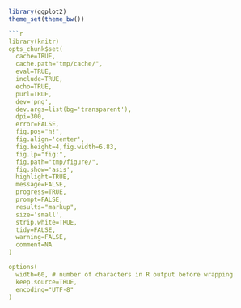 ```r
library(ggplot2)
theme_set(theme_bw())

```r
library(knitr)
opts_chunk$set(
  cache=TRUE,
  cache.path="tmp/cache/",
  eval=TRUE,
  include=TRUE,
  echo=TRUE,
  purl=TRUE,
  dev='png',
  dev.args=list(bg='transparent'),
  dpi=300,
  error=FALSE,
  fig.pos="h!",
  fig.align='center',
  fig.height=4,fig.width=6.83,
  fig.lp="fig:",
  fig.path="tmp/figure/",
  fig.show='asis',
  highlight=TRUE,
  message=FALSE,
  progress=TRUE,
  prompt=FALSE,
  results="markup",
  size='small',
  strip.white=TRUE,
  tidy=FALSE,
  warning=FALSE,
  comment=NA
)

options(
  width=60, # number of characters in R output before wrapping
  keep.source=TRUE,
  encoding="UTF-8"
)
```
